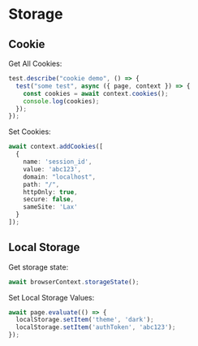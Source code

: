 # Storage

## Cookie

Get All Cookies:
```ts {3}
test.describe("cookie demo", () => {
  test("some test", async ({ page, context }) => {
    const cookies = await context.cookies();
    console.log(cookies);
  });
});
```

Set Cookies:
```ts
await context.addCookies([
  {
    name: 'session_id',
    value: 'abc123',
    domain: "localhost",
    path: "/",
    httpOnly: true,
    secure: false,
    sameSite: 'Lax'
  }
]);
```

## Local Storage

Get storage state:

```ts
await browserContext.storageState();
```

Set Local Storage Values:
```ts
await page.evaluate(() => {
  localStorage.setItem('theme', 'dark');
  localStorage.setItem('authToken', 'abc123');
});
```
